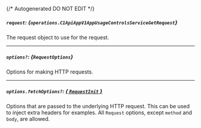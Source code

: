 {/* Autogenerated DO NOT EDIT  */}

##### `request`: *{`operations.C1ApiAppV1AppUsageControlsServiceGetRequest`}*
The request object to use for the request.
<Collapsible openLabel={Labels.showProperties} closeLabel={Labels.hideProperties}>
    <C1ApiAppV1AppUsageControlsServiceGetRequest/>
</Collapsible>

---
##### `options?`: *{`RequestOptions`}*
Options for making HTTP requests.

---
##### `options.fetchOptions?`: [*{ `RequestInit` }*](https://developer.mozilla.org/en-US/docs/Web/API/Request/Request#options)
Options that are passed to the underlying HTTP request. This can be used to inject extra headers for examples. All `Request` options, except `method` and `body`, are allowed.


